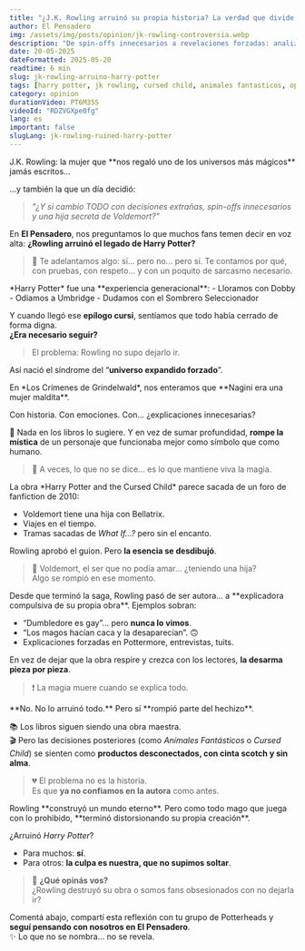```yaml
---
title: "¿J.K. Rowling arruinó su propia historia? La verdad que divide a los fans"
author: El Pensadero
img: /assets/img/posts/opinion/jk-rowling-controversia.webp
description: "De spin-offs innecesarios a revelaciones forzadas: analizamos si la creadora de Harry Potter deshizo su propio legado… o si simplemente no supimos soltarlo."
date: 20-05-2025
dateFormatted: 2025-05-20
readtime: 6 min
slug: jk-rowling-arruino-harry-potter
tags: [harry potter, jk rowling, cursed child, animales fantasticos, opinion]
category: opinion
durationVideo: PT6M35S
videoId: "RDZVGXpe0fg"
lang: es
important: false
slugLang: jk-rowling-ruined-harry-potter
---
```



<Article>

<Section title="🎬 ¿Rowling arruinó su propia historia?">
J.K. Rowling: la mujer que **nos regaló uno de los universos más mágicos** jamás escritos...

...y también la que un día decidió:
> _"¿Y si cambio TODO con decisiones extrañas, spin-offs innecesarios y una hija secreta de Voldemort?"_

En **El Pensadero**, nos preguntamos lo que muchos fans temen decir en voz alta:
**¿Rowling arruinó el legado de Harry Potter?**

> 🧠 Te adelantamos algo: sí… pero no… pero sí. Te contamos por qué, con pruebas, con respeto... y con un poquito de sarcasmo necesario.
</Section>

<Section title="🧩 1. El legado era perfecto (y cerrado)">
*Harry Potter* fue una **experiencia generacional**:  
- Lloramos con Dobby  
- Odiamos a Umbridge  
- Dudamos con el Sombrero Seleccionador  

Y cuando llegó ese **epílogo cursi**, sentíamos que todo había cerrado de forma digna.  
**¿Era necesario seguir?**

> El problema: Rowling no supo dejarlo ir.

Así nació el síndrome del “**universo expandido forzado**”.
</Section>

<Section title="🐍 2. Nagini era... ¿una mujer?" imgSrc={nagini} imgAlt="Nagini como humana en Animales Fantásticos">
En *Los Crímenes de Grindelwald*, nos enteramos que **Nagini era una mujer maldita**.  

Con historia. Con emociones. Con... ¿explicaciones innecesarias?

🧩 Nada en los libros lo sugiere. Y en vez de sumar profundidad, **rompe la mística** de un personaje que funcionaba mejor como símbolo que como humano.

> 🔮 A veces, lo que no se dice… es lo que mantiene viva la magia.
</Section>

<Section title="🎭 3. *The Cursed Child* y el fanfic oficial" imgSrc={cursedChild} imgAlt="Obra Cursed Child">
La obra *Harry Potter and the Cursed Child* parece sacada de un foro de fanfiction de 2010:

- Voldemort tiene una hija con Bellatrix.
- Viajes en el tiempo.
- Tramas sacadas de *What If...?* pero sin el encanto.

Rowling aprobó el guion. Pero **la esencia se desdibujó**.

> 🧨 Voldemort, el ser que no podía amar… ¿teniendo una hija?  
> Algo se rompió en ese momento.
</Section>

<Section title="💬 4. La autora que sobreexplica todo" imgSrc={rowlingTweet} imgAlt="Tweet polémico de J.K. Rowling">
Desde que terminó la saga, Rowling pasó de ser autora… a **explicadora compulsiva de su propia obra**. Ejemplos sobran:

- “Dumbledore es gay”... pero **nunca lo vimos**.
- “Los magos hacían caca y la desaparecían”. 🙃
- Explicaciones forzadas en Pottermore, entrevistas, tuits.

En vez de dejar que la obra respire y crezca con los lectores, **la desarma pieza por pieza**.

> ❗ La magia muere cuando se explica todo.
</Section>

<Section title="⚖️ 5. ¿Entonces, arruinó todo?">
**No. No lo arruinó todo.** Pero sí **rompió parte del hechizo**.

📚 Los libros siguen siendo una obra maestra.  
🎬 Pero las decisiones posteriores (como *Animales Fantásticos* o *Cursed Child*) se sienten como **productos desconectados, con cinta scotch y sin alma**.

> 💔 El problema no es la historia.  
> Es que **ya no confiamos en la autora** como antes.
</Section>

<Section title="🔥 Conclusión: ¿El problema es ella… o somos nosotros?">
Rowling **construyó un mundo eterno**. Pero como todo mago que juega con lo prohibido, **terminó distorsionando su propia creación**.

¿Arruinó *Harry Potter*?
- Para muchos: **sí**.
- Para otros: **la culpa es nuestra, que no supimos soltar**.

> 💬 **¿Qué opinás vos?**  
> ¿Rowling destruyó su obra o somos fans obsesionados con no dejarla ir?

Comentá abajo, compartí esta reflexión con tu grupo de Potterheads y  
**seguí pensando con nosotros en El Pensadero**.  
✨ Lo que no se nombra... no se revela.
</Section>

</Article>
